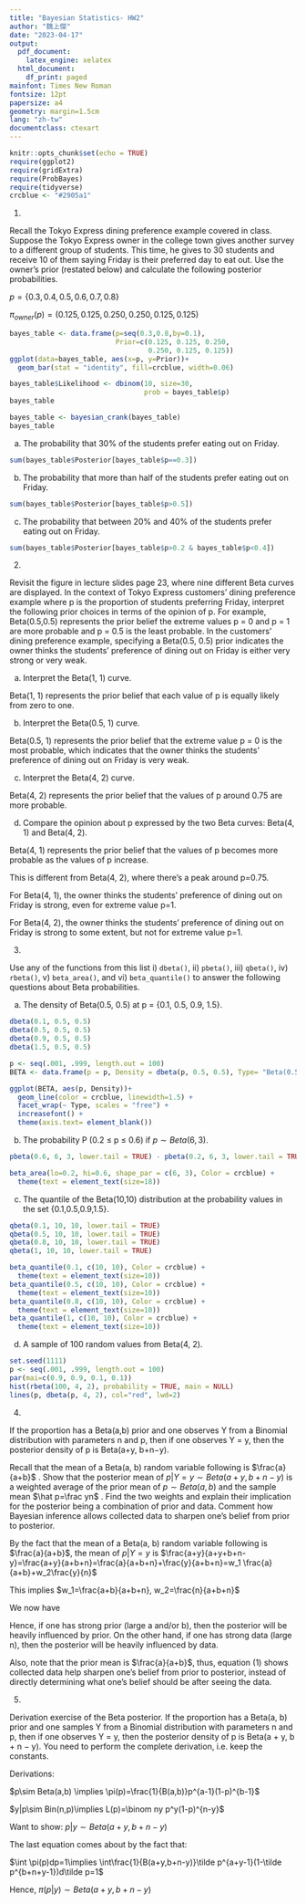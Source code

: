 ```yaml
---
title: "Bayesian Statistics- HW2"
author: "魏上傑"
date: "2023-04-17"
output:
  pdf_document:
    latex_engine: xelatex
  html_document:
    df_print: paged
mainfont: Times New Roman
fontsize: 12pt
papersize: a4
geometry: margin=1.5cm
lang: "zh-tw"
documentclass: ctexart
---
```


```r
knitr::opts_chunk$set(echo = TRUE)
require(ggplot2)
require(gridExtra)
require(ProbBayes)
require(tidyverse)
crcblue <- "#2905a1"
```

1. 

Recall the Tokyo Express dining preference example covered in class. Suppose the Tokyo Express owner in the college town gives another survey to a different group of students. This time, he gives to 30 students and receive 10 of them saying Friday is their preferred day to eat out. Use the owner’s prior (restated below) and calculate the following posterior probabilities.

$p=\{0.3, 0.4, 0.5, 0.6, 0.7, 0.8\}$

$\pi_{owner}(p)=(0.125,0.125,0.250,0.250,0.125,0.125)$

```r
bayes_table <- data.frame(p=seq(0.3,0.8,by=0.1),
                          Prior=c(0.125, 0.125, 0.250,
                                  0.250, 0.125, 0.125))
ggplot(data=bayes_table, aes(x=p, y=Prior))+
  geom_bar(stat = "identity", fill=crcblue, width=0.06)
```

```r
bayes_table$Likelihood <- dbinom(10, size=30, 
                                 prob = bayes_table$p)
bayes_table
```

```r
bayes_table <- bayesian_crank(bayes_table)
bayes_table
```


(a) The probability that 30% of the students prefer eating out on Friday.

```r
sum(bayes_table$Posterior[bayes_table$p==0.3])
```


(b) The probability that more than half of the students prefer eating out on Friday.

```r
sum(bayes_table$Posterior[bayes_table$p>0.5])
```


(c) The probability that between 20% and 40% of the students prefer eating out on Friday.

```r
sum(bayes_table$Posterior[bayes_table$p>0.2 & bayes_table$p<0.4])
```

2. 

Revisit the figure in lecture slides page 23, where nine different Beta curves are displayed. In the context of Tokyo Express customers’ dining preference example where p is the proportion of students preferring Friday, interpret the following prior choices in terms of the opinion of p. For example, Beta(0.5,0.5) represents the prior belief the extreme values p = 0 and p = 1 are more probable and p = 0.5 is the least probable. In the customers’ dining preference example, specifying a Beta(0.5, 0.5) prior indicates the owner thinks the students’ preference of dining out on Friday is either very strong or very weak.

(a) Interpret the Beta(1, 1) curve. 

Beta(1, 1) represents the prior belief that each value of p is equally likely from zero to one.

(b) Interpret the Beta(0.5, 1) curve.

Beta(0.5, 1) represents the prior belief that the extreme value p = 0 is the most probable, which indicates that the owner thinks the students’ preference of dining out on Friday is very weak.

(c) Interpret the Beta(4, 2) curve.

Beta(4, 2) represents the prior belief that the values of p around 0.75 are more probable.

(d) Compare the opinion about p expressed by the two Beta curves: Beta(4, 1) and Beta(4, 2).

Beta(4, 1) represents the prior belief that the values of p becomes more probable as the values of p increase.

This is different from Beta(4, 2), where there's a peak around p=0.75. 

For Beta(4, 1), the owner thinks the students’ preference of dining out on Friday is strong, even for extreme value p=1.

For Beta(4, 2), the owner thinks the students’ preference of dining out on Friday is strong to some extent, but not for extreme value p=1.

3. 

Use any of the functions from this list i) `dbeta()`, ii) `pbeta()`, iii) `qbeta()`, iv) `rbeta()`, v) `beta_area()`, and vi) `beta_quantile()` to answer the following questions about Beta probabilities.

(a) The density of Beta(0.5, 0.5) at p = {0.1, 0.5, 0.9, 1.5}.

```r
dbeta(0.1, 0.5, 0.5)
dbeta(0.5, 0.5, 0.5)
dbeta(0.9, 0.5, 0.5)
dbeta(1.5, 0.5, 0.5)
```

```r
p <- seq(.001, .999, length.out = 100)
BETA <- data.frame(p = p, Density = dbeta(p, 0.5, 0.5), Type= "Beta(0.5, 0.5)")

ggplot(BETA, aes(p, Density))+
  geom_line(color = crcblue, linewidth=1.5) +
  facet_wrap(~ Type, scales = "free") +
  increasefont() +
  theme(axis.text= element_blank())

```

(b) The probability P (0.2 ≤ p ≤ 0.6) if $p \sim  Beta(6, 3)$.

```r
pbeta(0.6, 6, 3, lower.tail = TRUE) - pbeta(0.2, 6, 3, lower.tail = TRUE)
```

```r
beta_area(lo=0.2, hi=0.6, shape_par = c(6, 3), Color = crcblue) +
  theme(text = element_text(size=18))
```


(c) The quantile of the Beta(10,10) distribution at the probability values in the set {0.1,0.5,0.9,1.5}.

```r
qbeta(0.1, 10, 10, lower.tail = TRUE)
qbeta(0.5, 10, 10, lower.tail = TRUE)
qbeta(0.8, 10, 10, lower.tail = TRUE)
qbeta(1, 10, 10, lower.tail = TRUE)
```
```r
beta_quantile(0.1, c(10, 10), Color = crcblue) +
  theme(text = element_text(size=10))
beta_quantile(0.5, c(10, 10), Color = crcblue) +
  theme(text = element_text(size=10))
beta_quantile(0.8, c(10, 10), Color = crcblue) +
  theme(text = element_text(size=10))
beta_quantile(1, c(10, 10), Color = crcblue) +
  theme(text = element_text(size=10))

```


(d) A sample of 100 random values from Beta(4, 2).

```r
set.seed(1111)
p <- seq(.001, .999, length.out = 100)
par(mai=c(0.9, 0.9, 0.1, 0.1))
hist(rbeta(100, 4, 2), probability = TRUE, main = NULL)
lines(p, dbeta(p, 4, 2), col="red", lwd=2)
```

4. 

If the proportion has a Beta(a,b) prior and one observes Y from a Binomial distribution with parameters n and p, then if one observes Y = y, then the posterior density of p is Beta(a+y, b+n−y).

Recall that the mean of a Beta(a, b) random variable following is $\frac{a}{a+b}$ . Show that the posterior mean of $p | Y = y \sim Beta(a+y,b+n−y)$ is a weighted average of the prior mean of $p \sim Beta(a,b)$ and the sample mean $\hat p=\frac yn$ . Find the two weights and explain their implication for the posterior being a combination of prior and data. Comment how Bayesian inference allows collected data to sharpen one’s belief from prior to posterior.

By the fact that the mean of a Beta(a, b) random variable following is $\frac{a}{a+b}$, the mean of $p | Y = y$ is $\frac{a+y}{a+y+b+n-y}=\frac{a+y}{a+b+n}=\frac{a}{a+b+n}+\frac{y}{a+b+n}=w_1 \frac{a}{a+b}+w_2\frac{y}{n}$

This implies $w_1=\frac{a+b}{a+b+n}, w_2=\frac{n}{a+b+n}$

We now have

\begin{equation}
\frac{a+b}{a+b+n} \frac{a}{a+b}+\frac{n}{a+b+n}\frac{y}{n} \tag{1}
\end{equation}

Hence, if one has strong prior (large a and/or b), then the posterior will be heavily influenced by prior. On the other hand, if one has strong data (large n), then the posterior will be  heavily influenced by data.

Also, note that the prior mean is $\frac{a}{a+b}$, thus, equation (1) shows collected data help sharpen one’s belief from prior to posterior, instead of directly determining what one's belief should be after seeing the data.




5. 

Derivation exercise of the Beta posterior. If the proportion has a Beta(a, b) prior and one samples Y from a Binomial distribution with parameters n and p, then if one observes Y = y, then the posterior density of p is Beta(a + y, b + n − y). You need to perform the complete derivation, i.e. keep the constants.


Derivations:

$p\sim Beta(a,b) \implies \pi(p)=\frac{1}{B(a,b)}p^{a-1}(1-p)^{b-1}$

$y|p\sim Bin(n,p)\implies L(p)=\binom ny p^y(1-p)^{n-y}$

Want to show: $p|y\sim Beta(a+y, b+n-y)$

\begin{equation}
\begin{split}
\pi(p|y)=\frac{\pi(p)L(p)}{\int \pi(\tilde p)L(\tilde p)d \tilde p}\\=\frac{\frac{1}{B(a,b)}p^{a-1}(1-p)^{b-1}\binom ny p^y(1-p)^{n-y}}{\int \frac{1}{B(a,b)}\tilde p^{a-1} (1-\tilde p)^{b-1}\binom ny \tilde p^y(1-\tilde p)^{n-y}d\tilde p}\\=\frac{p^{a+y-1}(1-p)^{b+n-y-1}}{\int \tilde p^{a+y-1}(1-\tilde p)^{b+n-y-1}d\tilde p}\\=\frac{p^{a+y-1}(1-p)^{b+n-y-1}}{B(a+y, b+n-y)}
\end{split}
\notag
\end{equation}

The last equation comes about by the fact that:

$\int \pi(p)dp=1\implies \int\frac{1}{B(a+y,b+n-y)}\tilde p^{a+y-1}(1-\tilde p^{b+n+y-1})d\tilde p=1$

Hence, $\pi(p|y)\sim Beta(a+y, b+n-y)$
